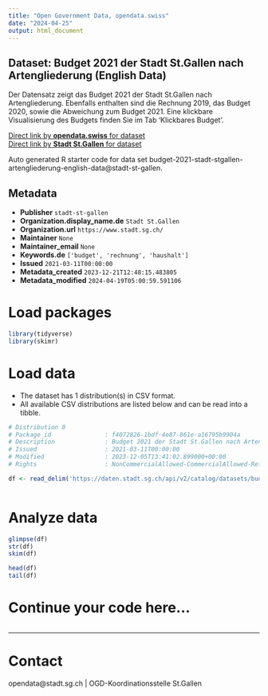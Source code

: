 ```yaml
---
title: "Open Government Data, opendata.swiss"
date: "2024-04-25"
output: html_document
---
```


## Dataset: Budget 2021 der Stadt St.Gallen nach Artengliederung (English Data)

Der Datensatz zeigt das Budget 2021 der Stadt St.Gallen nach Artengliederung. Ebenfalls enthalten sind die Rechnung 2019, das Budget 2020, sowie die Abweichung zum Budget 2021. Eine klickbare Visualisierung des Budgets finden Sie im Tab 'Klickbares Budget'.

[Direct link by **opendata.swiss** for dataset](https://opendata.swiss/de/dataset/budget-2021-der-stadt-st-gallen-nach-artengliederung-english-data)<br>
[Direct link by **Stadt St.Gallen** for dataset](https://daten.stadt.sg.ch/explore/dataset/budget-2021-stadt-stgallen-artengliederung-english-data/)

Auto generated R starter code for data set budget-2021-stadt-stgallen-artengliederung-english-data@stadt-st-gallen.

## Metadata

- **Publisher** `stadt-st-gallen`
- **Organization.display_name.de** `Stadt St.Gallen`
- **Organization.url** `https://www.stadt.sg.ch/`
- **Maintainer** `None`
- **Maintainer_email** `None`
- **Keywords.de** `['budget', 'rechnung', 'haushalt']`
- **Issued** `2021-03-11T00:00:00`
- **Metadata_created** `2023-12-21T12:48:15.483805`
- **Metadata_modified** `2024-04-19T05:00:59.591106`


# Load packages

```r

library(tidyverse)
library(skimr)

```

# Load data

-   The dataset has 1 distribution(s) in CSV format.
-   All available CSV distributions are listed below and can be read into a tibble.

```r

# Distribution 0
# Package_id               : f4072826-1bdf-4e87-861e-a16795b9904a
# Description              : Budget 2021 der Stadt St.Gallen nach Artengliederung (English Data) (csv)
# Issued                   : 2021-03-11T00:00:00
# Modified                 : 2023-12-05T13:41:02.899000+00:00
# Rights                   : NonCommercialAllowed-CommercialAllowed-ReferenceRequired

df <- read_delim('https://daten.stadt.sg.ch/api/v2/catalog/datasets/budget-2021-stadt-stgallen-artengliederung-english-data/exports/csv')



```

# Analyze data

```r

glimpse(df)
str(df)
skim(df)

head(df)
tail(df)

```

# Continue your code here...

```r

```

------------------------------------------------------------------------

# Contact

opendata@stadt.sg.ch | OGD-Koordinationsstelle St.Gallen
